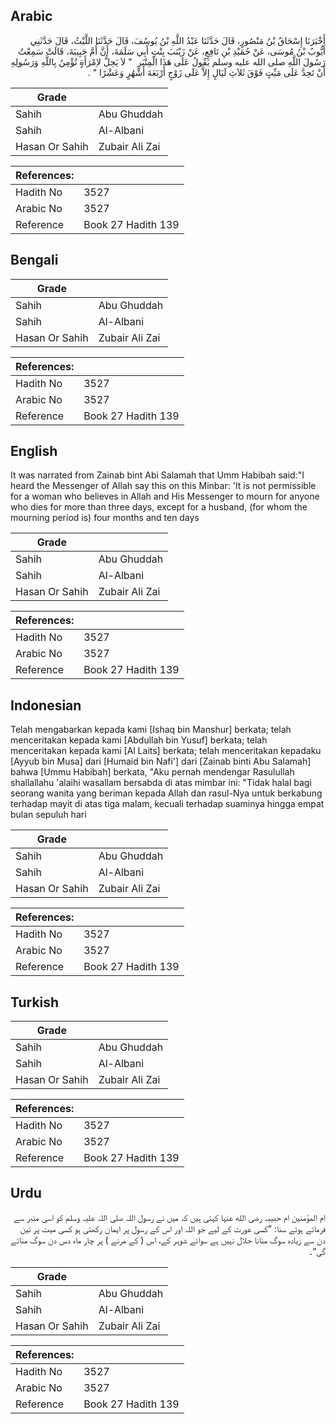 ## Arabic


<div dir="rtl" lang="ar" style={{fontSize:'larger',backgroundColor:'#f8f9fa',padding:20}}>
أَخْبَرَنَا إِسْحَاقُ بْنُ مَنْصُورٍ، قَالَ حَدَّثَنَا عَبْدُ اللَّهِ بْنُ يُوسُفَ، قَالَ حَدَّثَنَا اللَّيْثُ، قَالَ حَدَّثَنِي أَيُّوبُ بْنُ مُوسَى، عَنْ حُمَيْدِ بْنِ نَافِعٍ، عَنْ زَيْنَبَ بِنْتِ أَبِي سَلَمَةَ، أَنَّ أُمَّ حَبِيبَةَ، قَالَتْ سَمِعْتُ رَسُولَ اللَّهِ صلى الله عليه وسلم يَقُولُ عَلَى هَذَا الْمِنْبَرِ ‏ "‏ لاَ يَحِلُّ لاِمْرَأَةٍ تُؤْمِنُ بِاللَّهِ وَرَسُولِهِ أَنْ تَحِدَّ عَلَى مَيِّتٍ فَوْقَ ثَلاَثِ لَيَالٍ إِلاَّ عَلَى زَوْجٍ أَرْبَعَةَ أَشْهُرٍ وَعَشْرًا ‏"‏ ‏.‏
</div>
<div style={{backgroundColor:'#f8f9fa',padding:20, marginBottom: 10}}><table> <thead> <tr> <th>Grade</th> <th></th> </tr> </thead> <tbody> <tr><td>Sahih</td><td>Abu Ghuddah</td></tr><tr><td>Sahih</td><td>Al-Albani</td></tr><tr><td>Hasan Or Sahih</td><td>Zubair Ali Zai</td></tr></tbody></table><table> <thead> <tr> <th>References:</th> <th></th> </tr> </thead> <tbody><tr><td>Hadith No</td><td>3527</td></tr><tr><td>Arabic No</td><td>3527</td></tr><tr><td>Reference</td><td>Book 27 Hadith 139</td></tr></tbody></table></div>

## Bengali


<div dir="ltr" lang="bn" style={{fontSize:'larger',backgroundColor:'#f8f9fa',padding:20}}>

</div>
<div style={{backgroundColor:'#f8f9fa',padding:20, marginBottom: 10}}><table> <thead> <tr> <th>Grade</th> <th></th> </tr> </thead> <tbody> <tr><td>Sahih</td><td>Abu Ghuddah</td></tr><tr><td>Sahih</td><td>Al-Albani</td></tr><tr><td>Hasan Or Sahih</td><td>Zubair Ali Zai</td></tr></tbody></table><table> <thead> <tr> <th>References:</th> <th></th> </tr> </thead> <tbody><tr><td>Hadith No</td><td>3527</td></tr><tr><td>Arabic No</td><td>3527</td></tr><tr><td>Reference</td><td>Book 27 Hadith 139</td></tr></tbody></table></div>

## English


<div dir="ltr" lang="en" style={{fontSize:'larger',backgroundColor:'#f8f9fa',padding:20}}>
It was narrated from Zainab bint Abi Salamah that Umm Habibah said:"I heard the Messenger of Allah say this on this Minbar: 'It is not permissible for a woman who believes in Allah and His Messenger to mourn for anyone who dies for more than three days, except for a husband, (for whom the mourning period is) four months and ten days
</div>
<div style={{backgroundColor:'#f8f9fa',padding:20, marginBottom: 10}}><table> <thead> <tr> <th>Grade</th> <th></th> </tr> </thead> <tbody> <tr><td>Sahih</td><td>Abu Ghuddah</td></tr><tr><td>Sahih</td><td>Al-Albani</td></tr><tr><td>Hasan Or Sahih</td><td>Zubair Ali Zai</td></tr></tbody></table><table> <thead> <tr> <th>References:</th> <th></th> </tr> </thead> <tbody><tr><td>Hadith No</td><td>3527</td></tr><tr><td>Arabic No</td><td>3527</td></tr><tr><td>Reference</td><td>Book 27 Hadith 139</td></tr></tbody></table></div>

## Indonesian


<div dir="ltr" lang="id" style={{fontSize:'larger',backgroundColor:'#f8f9fa',padding:20}}>
Telah mengabarkan kepada kami [Ishaq bin Manshur] berkata; telah menceritakan kepada kami [Abdullah bin Yusuf] berkata; telah menceritakan kepada kami [Al Laits] berkata; telah menceritakan kepadaku [Ayyub bin Musa] dari [Humaid bin Nafi'] dari [Zainab binti Abu Salamah] bahwa [Ummu Habibah] berkata, "Aku pernah mendengar Rasulullah shallallahu 'alaihi wasallam bersabda di atas mimbar ini: "Tidak halal bagi seorang wanita yang beriman kepada Allah dan rasul-Nya untuk berkabung terhadap mayit di atas tiga malam, kecuali terhadap suaminya hingga empat bulan sepuluh hari
</div>
<div style={{backgroundColor:'#f8f9fa',padding:20, marginBottom: 10}}><table> <thead> <tr> <th>Grade</th> <th></th> </tr> </thead> <tbody> <tr><td>Sahih</td><td>Abu Ghuddah</td></tr><tr><td>Sahih</td><td>Al-Albani</td></tr><tr><td>Hasan Or Sahih</td><td>Zubair Ali Zai</td></tr></tbody></table><table> <thead> <tr> <th>References:</th> <th></th> </tr> </thead> <tbody><tr><td>Hadith No</td><td>3527</td></tr><tr><td>Arabic No</td><td>3527</td></tr><tr><td>Reference</td><td>Book 27 Hadith 139</td></tr></tbody></table></div>

## Turkish


<div dir="ltr" lang="tr" style={{fontSize:'larger',backgroundColor:'#f8f9fa',padding:20}}>

</div>
<div style={{backgroundColor:'#f8f9fa',padding:20, marginBottom: 10}}><table> <thead> <tr> <th>Grade</th> <th></th> </tr> </thead> <tbody> <tr><td>Sahih</td><td>Abu Ghuddah</td></tr><tr><td>Sahih</td><td>Al-Albani</td></tr><tr><td>Hasan Or Sahih</td><td>Zubair Ali Zai</td></tr></tbody></table><table> <thead> <tr> <th>References:</th> <th></th> </tr> </thead> <tbody><tr><td>Hadith No</td><td>3527</td></tr><tr><td>Arabic No</td><td>3527</td></tr><tr><td>Reference</td><td>Book 27 Hadith 139</td></tr></tbody></table></div>

## Urdu


<div dir="rtl" lang="ur" style={{fontSize:'larger',backgroundColor:'#f8f9fa',padding:20}}>
ام المؤمنین ام حبیبہ رضی الله عنہا کہتی ہیں کہ میں نے رسول اللہ صلی اللہ علیہ وسلم کو اسی منبر سے فرماتے ہوئے سنا: ”کسی عورت کے لیے جو اللہ اور اس کے رسول پر ایمان رکھتی ہو کسی میت پر تین دن سے زیادہ سوگ منانا حلال نہیں ہے سوائے شوہر کے، اس ( کے مرنے ) پر چار ماہ دس دن سوگ منائے گی“۔
</div>
<div style={{backgroundColor:'#f8f9fa',padding:20, marginBottom: 10}}><table> <thead> <tr> <th>Grade</th> <th></th> </tr> </thead> <tbody> <tr><td>Sahih</td><td>Abu Ghuddah</td></tr><tr><td>Sahih</td><td>Al-Albani</td></tr><tr><td>Hasan Or Sahih</td><td>Zubair Ali Zai</td></tr></tbody></table><table> <thead> <tr> <th>References:</th> <th></th> </tr> </thead> <tbody><tr><td>Hadith No</td><td>3527</td></tr><tr><td>Arabic No</td><td>3527</td></tr><tr><td>Reference</td><td>Book 27 Hadith 139</td></tr></tbody></table></div>